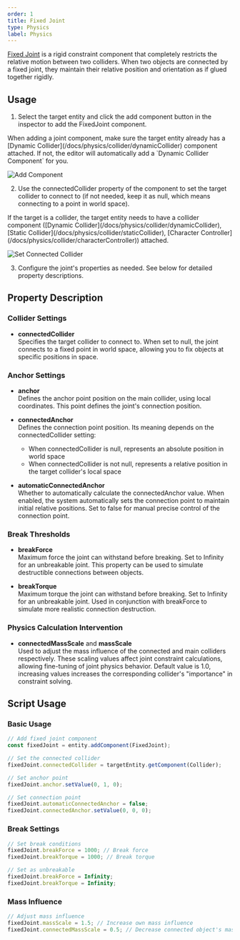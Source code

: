 ```yaml
---
order: 1
title: Fixed Joint
type: Physics
label: Physics
---
```


[Fixed Joint](/apis/core/#FixedJoint) is a rigid constraint component that completely restricts the relative motion between two colliders. When two objects are connected by a fixed joint, they maintain their relative position and orientation as if glued together rigidly.

## Usage

1. Select the target entity and click the add component button in the inspector to add the FixedJoint component.
<Callout type="info">
When adding a joint component, make sure the target entity already has a [Dynamic Collider](/docs/physics/collider/dynamicCollider) component attached. If not, the editor will automatically add a `Dynamic Collider Component` for you.
</Callout>

![Add Component](https://mdn.alipayobjects.com/huamei_3zduhr/afts/img/A*x3SBT4XKDUcAAAAAAAAAAAAAesJ_AQ/original)

2. Use the connectedCollider property of the component to set the target collider to connect to (if not needed, keep it as null, which means connecting to a point in world space).
<Callout type="positive">
If the target is a collider, the target entity needs to have a collider component ([Dynamic Collider](/docs/physics/collider/dynamicCollider), [Static Collider](/docs/physics/collider/staticCollider), [Character Controller](/docs/physics/collider/characterController)) attached.
</Callout>

![Set Connected Collider](https://mdn.alipayobjects.com/huamei_3zduhr/afts/img/A*ARu_S7PhgiMAAAAAAAAAAAAAesJ_AQ/original)

3. Configure the joint's properties as needed. See below for detailed property descriptions.

## Property Description

### Collider Settings
- **connectedCollider**  
  Specifies the target collider to connect to. When set to null, the joint connects to a fixed point in world space, allowing you to fix objects at specific positions in space.

### Anchor Settings
- **anchor**  
  Defines the anchor point position on the main collider, using local coordinates. This point defines the joint's connection position.

- **connectedAnchor**  
  Defines the connection point position. Its meaning depends on the connectedCollider setting:
  - When connectedCollider is null, represents an absolute position in world space
  - When connectedCollider is not null, represents a relative position in the target collider's local space

- **automaticConnectedAnchor**  
  Whether to automatically calculate the connectedAnchor value. When enabled, the system automatically sets the connection point to maintain initial relative positions. Set to false for manual precise control of the connection point.

### Break Thresholds
- **breakForce**  
  Maximum force the joint can withstand before breaking. Set to Infinity for an unbreakable joint. This property can be used to simulate destructible connections between objects.

- **breakTorque**  
  Maximum torque the joint can withstand before breaking. Set to Infinity for an unbreakable joint. Used in conjunction with breakForce to simulate more realistic connection destruction.

### Physics Calculation Intervention
- **connectedMassScale** and **massScale**  
  Used to adjust the mass influence of the connected and main colliders respectively. These scaling values affect joint constraint calculations, allowing fine-tuning of joint physics behavior. Default value is 1.0, increasing values increases the corresponding collider's "importance" in constraint solving.

## Script Usage

### Basic Usage

```typescript
// Add fixed joint component
const fixedJoint = entity.addComponent(FixedJoint);

// Set the connected collider
fixedJoint.connectedCollider = targetEntity.getComponent(Collider);

// Set anchor point
fixedJoint.anchor.setValue(0, 1, 0);

// Set connection point
fixedJoint.automaticConnectedAnchor = false;
fixedJoint.connectedAnchor.setValue(0, 0, 0);
```

### Break Settings

```typescript
// Set break conditions
fixedJoint.breakForce = 1000; // Break force
fixedJoint.breakTorque = 1000; // Break torque

// Set as unbreakable
fixedJoint.breakForce = Infinity;
fixedJoint.breakTorque = Infinity;
```

### Mass Influence

```typescript
// Adjust mass influence
fixedJoint.massScale = 1.5; // Increase own mass influence
fixedJoint.connectedMassScale = 0.5; // Decrease connected object's mass influence
```
